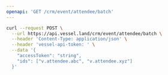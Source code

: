 ```yaml
---
openapi: 'GET /crm/event/attendee/batch'
---
```


<RequestExample>

```bash Request
curl --request POST \
  --url https://api.vessel.land/crm/event/attendee/batch \
  --header 'Content-Type: application/json' \
  --header 'vessel-api-token: ' \
  --data '{
    "accessToken": "string",
    "ids": ["v.attendee.abc", "v.attendee.xyz"]
  }'
```

</RequestExample>
